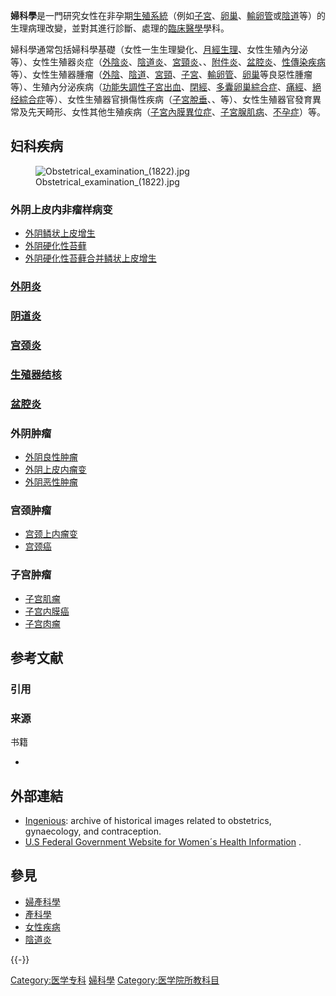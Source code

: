 {{醫學}}
'''婦科學'''是一門研究女性在非孕期[[生殖系統|生殖系統]]（例如[[子宮|子宮]]、[[卵巢|卵巢]]、[[輸卵管|輸卵管]]或[[陰道|陰道]]等）的生理病理改變，並對其進行診斷、處理的[[臨床醫學|臨床醫學]]學科。

婦科學通常包括婦科學基礎（女性一生生理變化、[[月經生理|月經生理]]、女性生殖內分泌等）、女性生殖器炎症（[[外陰炎|外陰炎]]、[[陰道炎|陰道炎]]、[[宮頸炎|宮頸炎]]、{{le|子宮炎|Metritis}}、[[附件炎|附件炎]]、[[盆腔炎|盆腔炎]]、[[性傳染疾病|性傳染疾病]]等）、女性生殖器腫瘤（[[女陰|外陰]]、[[陰道|陰道]]、[[宮頸|宮頸]]、[[子宮|子宮]]、[[輸卵管|輸卵管]]、[[卵巢|卵巢]]等良惡性腫瘤等）、生殖內分泌疾病（[[功能失調性子宮出血|功能失調性子宮出血]]、[[閉經|閉經]]、[[多囊卵巢綜合症|多囊卵巢綜合症]]、[[痛經|痛經]]、[[絕经綜合症|絕经綜合症]]等）、女性生殖器官損傷性疾病（[[子宮脫垂|子宮脫垂]]、{{le|生殖道瘺|Obstetric_fistula}}、{{le|壓力性尿失禁|Stress incontinence}}等）、女性生殖器官發育異常及先天畸形、女性其他生殖疾病（[[子宮內膜異位症|子宮內膜異位症]]、[[子宮腺肌病|子宮腺肌病]]、[[不孕症|不孕症]]）等。

==妇科疾病==
[[File:Obstetrical_examination_(1822).jpg|thumb]]

===外阴上皮内非瘤样病变===
*[[外阴鳞状上皮增生|外阴鳞状上皮增生]]
*[[外阴硬化性苔藓|外阴硬化性苔藓]]
*[[外阴硬化性苔藓合并鳞状上皮增生|外阴硬化性苔藓合并鳞状上皮增生]]
===[[外阴炎|外阴炎]]===
===[[阴道炎|阴道炎]]===
===[[宫颈炎|宫颈炎]]===
===[[生殖器结核|生殖器结核]]===
===[[盆腔炎|盆腔炎]]===
===外阴肿瘤===
*[[外阴良性肿瘤|外阴良性肿瘤]]
*[[外阴上皮内瘤变|外阴上皮内瘤变]]
*[[外阴恶性肿瘤|外阴恶性肿瘤]]
===宫颈肿瘤===
*[[宫颈上内瘤变|宫颈上内瘤变]]
*[[宫颈癌|宫颈癌]]

===子宫肿瘤===
*[[子宫肌瘤|子宫肌瘤]]
*[[子宫内膜癌|子宫内膜癌]]
*[[子宫肉瘤|子宫肉瘤]]

== 参考文献 ==
=== 引用 ===
{{Reflist}}

=== 来源 ===
{{refbegin}}
; 书籍
* {{cite book
|authors = 謝幸、樂傑 等
|year = 2008 |title = 《婦產科學》 |edition = 第7版 |publisher = 人民衛生出版社 |ISBN = 978-7-117-09668-3 }}
{{refend}}

== 外部連結 ==
{{Commonscat|Gynaecology}}
* [http://www.ingenious.org.uk/See/Medicineandhealth/Obstetricsgynaecologyandcontraception/ Ingenious]{{Wayback|url=http://www.ingenious.org.uk/See/Medicineandhealth/Obstetricsgynaecologyandcontraception/ |date=20060701090545 }}: archive of historical images related to obstetrics, gynaecology, and contraception.
* [http://www.womenshealth.gov U.S Federal Government Website for Women´s Health Information] {{Wayback|url=http://www.womenshealth.gov/ |date=20210309201422 }}.

== 參見 ==
{{Portal box|医学|性}}
* [[婦產科學|婦產科學]]
* [[產科學|產科學]]
* [[女性疾病|女性疾病]]
* [[陰道炎|陰道炎]]

{{-}}
{{性}}

{{Authority control}}
[[Category:医学专科|Category:医学专科]]
[[Category:婦科學|]]
[[Category:医学院所教科目|Category:医学院所教科目]]